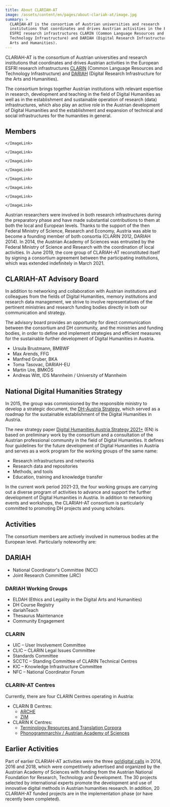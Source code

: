 ```yaml
---
title: About CLARIAH-AT
image: /assets/content/en/pages/about-clariah-at/image.jpg
summary: >
  CLARIAH-AT is the consortium of Austrian universities and research
  institutions that coordinates and drives Austrian activities in the European
  ESFRI research infrastructures CLARIN (Common Language Resources and
  Technology Infrastructure) and DARIAH (Digital Research Infrastructure for the
  Arts and Humanities).
---
```

CLARIAH-AT is the consortium of Austrian universities and research institutions that coordinates and drives Austrian activities in the European ESFRI research infrastructures [CLARIN](https://www.clarin.eu/) (Common Language Resources and Technology Infrastructure) and [DARIAH](https://www.dariah.eu/) (Digital Research Infrastructure for the Arts and Humanities).

The consortium brings together Austrian institutions with relevant expertise in research, development and teaching in the field of Digital Humanities as well as in the establishment and sustainable operation of research (data) infrastructures, which also play an active role in the Austrian development of Digital Humanities and the establishment and expansion of technical and social infrastructures for the humanities in general.

## Members

<Grid variant="two-columns">
  <GridItem>
    <ImageLink href="/consortium/austrian-academy-of-sciences/" src="/assets/content/en/pages/about-clariah-at/austrian-academy-of-sciences.png" text="Austrian Academy of Sciences">

    </ImageLink>
  </GridItem>

  <GridItem>
    <ImageLink href="/consortium/austrian-national-library/" src="/assets/content/en/pages/about-clariah-at/austrian-national-library.png" text="Austrian National Library">

    </ImageLink>
  </GridItem>

  <GridItem>
    <ImageLink href="/consortium/university-for-continuing-education-krems/" src="/assets/content/en/pages/about-clariah-at/university-for-continuing-education-krems.png" text="University for Continuing Education Krems">

    </ImageLink>
  </GridItem>

  <GridItem>
    <ImageLink href="/consortium/university-of-graz/" src="/assets/content/en/pages/about-clariah-at/university-of-graz.png" text="University of Graz">

    </ImageLink>
  </GridItem>

  <GridItem>
    <ImageLink href="/consortium/university-of-innsbruck/" src="/assets/content/en/pages/about-clariah-at/university-of-innsbruck.png" text="University of Innsbruck">

    </ImageLink>
  </GridItem>

  <GridItem>
    <ImageLink href="/consortium/university-of-klagenfurt/" src="/assets/content/en/pages/about-clariah-at/university-of-klagenfurt.png" text="University of Klagenfurt">

    </ImageLink>
  </GridItem>

  <GridItem>
    <ImageLink href="/consortium/university-of-salzburg/" src="/assets/content/en/pages/about-clariah-at/university-of-salzburg.png" text="University of Salzburg">

    </ImageLink>
  </GridItem>

  <GridItem>
    <ImageLink href="/consortium/university-of-vienna/" src="/assets/content/en/pages/about-clariah-at/university-of-vienna.png" text="University of Vienna">

    </ImageLink>
  </GridItem>
</Grid>

Austrian researchers were involved in both research infrastructures during the preparatory phase and have made substantial contributions to them at both the local and European levels. Thanks to the support of the then Federal Ministry of Science, Research and Economy, Austria was able to become a founding member of both consortia (CLARIN 2012, DARIAH 2014). In 2014, the Austrian Academy of Sciences was entrusted by the Federal Ministry of Science and Research with the coordination of local activities. In June 2019, the core group of CLARIAH-AT reconstituted itself by signing a consortium agreement between the participating institutions, which was extended indefinitely in March 2021.

## CLARIAH-AT Advisory Board

In addition to networking and collaboration with Austrian institutions and colleagues from the fields of Digital Humanities, memory institutions and research data management, we strive to involve representatives of the pertinent ministries and research funding bodies directly in both our communication and strategy.

The advisory board provides an opportunity for direct communication between the consortium and DH community, and the ministries and funding bodies, in order to define and implement strategies and efficient measures for the sustainable further development of Digital Humanities in Austria.

* Ursula Brustmann, BMBWF
* Max Arends, FFG
* Manfred Gruber, BKA
* Toma Tasovac, DARIAH-EU
* Martin Ure, BMKÖS
* Andreas Witt, IDS Mannheim / University of Mannheim

## National Digital Humanities Strategy

In 2015, the group was commissioned by the responsible ministry to develop a strategic document, the [DH-Austria Strategy](https://doi.org/10.1553/DH-AUSTRIA-STRATEGIE-2015), which served as a roadmap for the sustainable establishment of the Digital Humanities in Austria.

The new strategy paper [Digital Humanities Austria Strategy 2021+](http://gams.uni-graz.at/o:clariah.dha-strategie-2021-en) (EN) is based on preliminary work by the consortium and a consultation of the Austrian professional community in the field of Digital Humanities. It defines four guidelines for the future development of Digital Humanities in Austria and serves as a work program for the working groups of the same name:

* Research infrastructures and networks
* Research data and repositories
* Methods, and tools
* Education, training and knowledge transfer

In the current work period 2021-23, the four working groups are carrying out a diverse program of activities to advance and support the further development of Digital Humanities in Austria. In addition to networking events and workshops, the CLARIAH-AT consortium is particularly committed to promoting DH projects and young scholars.

## Activities

The consortium members are actively involved in numerous bodies at the European level. Particularly noteworthy are:

## DARIAH

* National Coordinator's Committee (NCC)
* Joint Research Committee (JRC)

### DARIAH Working Groups

* ELDAH (Ethics and Legality in the Digital Arts and Humanities)
* DH Course Registry
* dariahTeach
* Thesaurus Maintenance
* Community Engagement

### CLARIN

* UIC – User Involvement Committee
* CLIC – CLARIN Legal Issues Committee
* Standards Committee
* SCCTC – Standing Committee of CLARIN Technical Centres
* KIC – Knowledge Infrastructure Committee
* NFC – National Coordinator Forum

### CLARIN-AT Centres

Currently, there are four CLARIN Centres operating in Austria:

* CLARIN B Centres:
  * [ARCHE](https://www.clarin.eu/blog/tour-de-clarin-clarin-b-centre-vienna-austrian-centre-digital-humanities-and-cultural-heritage)
  * [ZIM](https://www.clarin.eu/news/zim-centre-information-modelling-receives-b-centre-certification)
* CLARIN K Centres:
  * [Terminology Resources and Translation Corpora](https://trtc.univie.ac.at/)
  * [Phonogrammarchiv / Austrian Academy of Sciences](https://www.clarin.eu/blog/tour-de-clarin-phonogrammarchiv-austrian-academy-sciences-clarin-knowledge-centre)

## Earlier Activities

Part of earlier CLARIAH-AT activities were the three [go!digital calls](https://www.oeaw.ac.at/foerderungen/godigital) in 2014, 2016 and 2018, which were competitively advertised and organized by the Austrian Academy of Sciences with funding from the Austrian National Foundation for Research, Technology and Development. The 30 projects selected by international experts promote the development and use of innovative digital methods in Austrian humanities research. In addition, 20 CLARIAH-AT funded projects are in the implementation phase (or have recently been completed).
